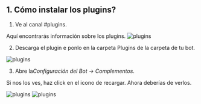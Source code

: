 ## 1. Cómo instalar los plugins?

1. Ve al canal #plugins.

Aquí encontrarás información sobre los plugins.
![plugins](public/plugins1.png)


2. Descarga el plugin e ponlo en la carpeta Plugins de la carpeta de tu bot.

![plugins](public/plugins2.gif)

3. Abre la*Configuración del Bot* -> *Complementos*. 

Si nos los ves, haz click en el icono de recargar. Ahora deberías de verlos.

![plugins](public/plugins3.png)
![plugins](public/plugins4.png)